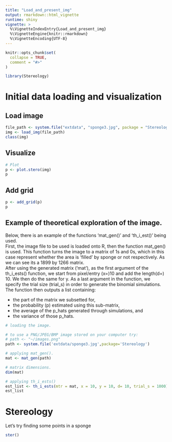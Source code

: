 ```yaml
---
title: "Load_and_present_img"
output: rmarkdown::html_vignette
runtime: shiny
vignette: >
  %\VignetteIndexEntry{Load_and_present_img}
  %\VignetteEngine{knitr::rmarkdown}
  %\VignetteEncoding{UTF-8}
---
```


```r
knitr::opts_chunk$set(
  collapse = TRUE,
  comment = "#>"
)
```

```r
library(Stereology)
```

# Initial data loading and visualization

## Load image
```r
file_path <- system.file("extdata", "sponge3.jpg", package = "Stereology")
img <- load_img(file_path)
class(img)
```
## Visualize
```r
# Plot
p <- plot.stero(img)
p
```

## Add grid
```r
p <- add_grid(p)
p
```


## Example of theoretical exploration of the image.

Below, there is an example of the functions 'mat_gen()' and 'th_i_est()' being used. <br/>
First, the image file to be used is loaded onto R, then the function mat_gen() is used. This function turns the image to a matrix of 1s and 0s, which in this case represent whether the area is 'filled' by sponge or not respectively.  As we can see its a 1899 by 1266 matrix. <br/>
After using the generated matrix ('mat'), as the first argument of the th_i_ests() function, we start from pixel/entry (x=)10 and add the length(d=) 10. We then do the same for y. As a last argument in the function, we specify the trial size (trial_s) in order to generate the binomial simulations. The function then outputs a list containing: <br/>

- the part of the matrix we subsetted for,
- the probability (p) estimated using this sub-matrix,
- the average of the p_hats generated through simulations, and
- the variance of those p_hats.

```r
# loading the image.

# to use a PNG/JPEG/BMP image stored on your computer try:
# path <- "~/images.png"
path <- system.file('extdata/sponge3.jpg',package='Stereology')

# applying mat_gen().
mat <- mat_gen(path)

# matrix dimensions.
dim(mat)

# applying th_i_ests()
est_list <- th_i_ests(mtr = mat, x = 10, y = 10, d= 10, trial_s = 1000)
est_list

```



# Stereology

Let's try finding some points in a sponge
```r
ster()
```






